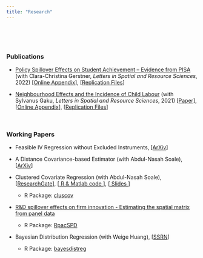 ```yaml
---
title: "Research"
---
```

<br> 

<!--# ****-->

<br>

### **Publications**

* [Policy Spillover Effects on Student Achievement – Evidence from PISA](https://link.springer.com/article/10.1007/s12076-022-00310-y) (with Clara-Christina Gerstner, *Letters in Spatial and Resource Sciences*, 2022) [<a href="Gerstner_Tsyawo_Full_Online_Appendix.pdf#" class="download" title="Download">Online Appendix</a>], [<a href="Gerstner&Tsyawo_2022_Code.zip#" class="download" title=" ">Replication Files</a>]

* [Neighbourhood Effects and the Incidence of Child Labour](https://link.springer.com/article/10.1007/s12076-021-00276-3) (with Sylvanus Gaku, *Letters in Spatial and Resource Sciences*, 2021) [<a href="Gaku&Tsyawo_2020_11.pdf#" class="download" title="Download">Paper</a>], [<a href="Gaku&Tsyawo_2020_11_Online_Appendix.pdf#" class="download" title="Download">Online Appendix</a>], [<a href="Gaku&Tsyawo_2021_Code_Final.zip#" class="download" title=" ">Replication Files</a>]

<br>

### **Working Papers**

* Feasible IV Regression without Excluded Instruments, [[ArXiv](https://arxiv.org/pdf/2103.09621.pdf?)]

* A Distance Covariance-based Estimator (with Abdul-Nasah Soale), [[ArXiv](https://arxiv.org/pdf/2102.07008.pdf)]

* Clustered Covariate Regression (with Abdul-Nasah Soale), [[ResearchGate](https://www.researchgate.net/publication/333207469_Clustered_covariate_regression)], [<a href="Soale&Tsyawo_2019_Code.zip#" class="download" title=" "> R & Matlab code </a>], [<a href="Slides_Soale_&_Tsyawo_2019.pdf#" class="download" title=" "> Slides </a>] 
  + R Package: [cluscov](https://estsyawo.github.io/cluscov/) 

* [R&D spillover effects on firm innovation - Estimating the spatial matrix from panel data](https://estsyawo.github.io/Tsyawo_JMP.pdf#)
  + R Package: [RpacSPD](https://estsyawo.github.io/RpacSPD/)  

* Bayesian Distribution Regression (with Weige Huang), [[SSRN](https://papers.ssrn.com/sol3/papers.cfm?abstract_id=3048658)]
  + R Package: [bayesdistreg](https://estsyawo.github.io/bayesdistreg/index.html)


<!--

<br>


* [Recovering Distributions for the Estimation of Treatment Effects Under Partly Unobserved Treatment with Repeated Cross-Sections](https://papers.ssrn.com/sol3/papers.cfm?abstract_id=3194286) (status: working paper)

<!-- Commented out: -->

<!--
* <a href="Huang&Tsyawo2018_4.pdf#" class="download" title=" ">Bayesian Distribution Regression</a> [[Submitted]](with Weige Huang)
-->
